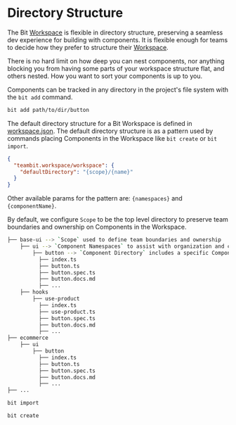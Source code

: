 # Directory Structure

The Bit [Workspace](/workspace/overview) is flexible in directory structure, preserving a seamless dev experience for building with components. It is flexible enough for teams to decide how they prefer to structure their [Workspace](/workspace/overview).

There is no hard limit on how deep you can nest components, nor anything blocking you from having some parts of your workspace structure flat, and others nested. How you want to sort your components is up to you.

Components can be tracked in any directory in the project's file system with the `bit add` command.

```bash
bit add path/to/dir/button
```

The default directory structure for a Bit Workspace is defined in [workspace.json](/workspace/workspace-json). The default directory structure is as a pattern used by commands placing Components in the Workspace like `bit create` or `bit import`.

```json
{
  "teambit.workspace/workspace": {
    "defaultDirectory": "{scope}/{name}"
  }
}
```

Other available params for the pattern are: `{namespaces}` and `{componentName}`.

By default, we configure `Scope` to be the top level directory to preserve team boundaries and ownership on Components in the Workspace.

```bash
├── base-ui --> `Scope` used to define team boundaries and ownership
    ├── ui --> `Component Namespaces` to assist with organization and configuration of components used
        ├── button --> `Component Directory` includes a specific Component implementation
          ├── index.ts
          ├── button.ts
          ├── button.spec.ts
          ├── button.docs.md
          ├── ...
    ├── hooks
        ├── use-product
          ├── index.ts
          ├── use-product.ts
          ├── button.spec.ts
          ├── button.docs.md
          ├── ...
├── ecommerce
    ├── ui
        ├── button
          ├── index.ts
          ├── button.ts
          ├── button.spec.ts
          ├── button.docs.md
          ├── ...
├── ...
```

```bash
bit import
```

```bash
bit create
```
